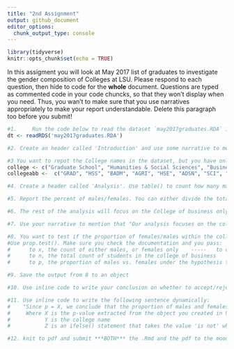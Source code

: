 ```yaml
---
title: "2nd Assignment"
output: github_document
editor_options: 
  chunk_output_type: console
---
```


```r
library(tidyverse)
knitr::opts_chunk$set(echo = TRUE)
```


In this assigment you will look at May 2017 list of graduates to investigate the gender composition of Colleges at LSU. Please respond to each question, then hide to code for the **whole** document. Questions are typed as commented code in your code chuncks, so that they won't display when you need. Thus, you wan't to make sure that you use narratives appropriately to make your report understandable. Delete this paragraph too before you submit!


```r
#1.     Run the code below to read the dataset `may2017graduates.RDA` into the object dt. Make sure both object are in the same directory: if you get an error, you are probably passing the wrong path
dt <- readRDS('may2017graduates.RDA')
```

```r
#2. Create an header called 'Introduction' and use some narrative to mention what this dataset is about (e.g. "This is a dataset about May 2017 graduates..."). Use and appropriate function to write some INLINE CODE to report how many records you have (e.g., nrow(), length()). 
```


```r
#3 You want to repot the College names in the dataset, but you have only college "codes". First, use the below vectors to build a named vector, then use indexing to create a vector of college "full" names (e.g. "Humanities & Social Sciences"). Then, add the vector with "full" names as a column to dt. Finally, combine the functions unique() and sort() to report the unique college names from the new column.
college <- c("Graduate School", "Humanities & Social Sciences", "Business", "Agriculture", "Human Sciences and Education", "Art & Design", "Science", "Engineering", "Coast & Environment", "Music & Dramatic Arts", "Law", "Mass Communication", "Veterinary", "Coastal & Environmental Studies")
collegeabb <-  c("GRAD", "HSS", "BADM", "AGRI", "HSE", "ADSN", "SCI", "ENGR", "CCE", "MDA", "L", "MCOM", "VETM", "SCE")

```



```r
#4. Create a header called 'Analysis'. Use table() to count how many males/females graduated from LSU this commencement.
```

```r
#5. Report the percent of males/females. You can either divide the total by the output of table() from question three, or use prop.table(). If you use ?prop.table(), make sure you are passing the appropriate object to prop.table(x = )
```


```r
#6. The rest of the analysis will focus on the College of business only, called "BADM". Subset the dataset accordingly, and save the output to a new object (name it as you prefer, but do not overwrite dt)
```

```r
#7. Use your narrative to mention that "Our analysis focuses on the college of x, which includes y observations". Make sure that both x and y are created dinamically using inline code. Use table() to report the count of females/males for the dataset that you created in #6
```


```r
#8. You want to test if the proportion of females/males within the college is statistically significantly different.
#Use prop.test(). Make sure you check the documentation and you pass:
#      to x, the count of either males, or females only    -----   to count males and females use table() and indexing, or subset and count using nrow()/length()
#      to n, the total count of students in the college of business
#      to p, the proportion of males vs. females under the hypothesis that there is not difference (.50 --> 50%)

#9. Save the output from 8 to an object

#10. Use inline code to write your conclusion on whether to accept/reject the null hypothesis, and with what p-value. To report the p-value, make sure you extract the appropriate element from the output of prop.test(), and round the p-value to the 3rd decimal using round().

#11. Use inline code to write the following sentence dynamically: 
#    "Since p = X, we conclude that the proportion of males and females in Y Z different from 50%."
#     Where X is the p-value extracted from the object you created in 9
#           Y is the college name
#           Z is an ifelse() statement that takes the value 'is not' when X>0.05, and 'is' when X<=0.05
```

```r
#12. knit to pdf and submit ***BOTH*** the .Rmd and the pdf to the moodle online dropbox
```

